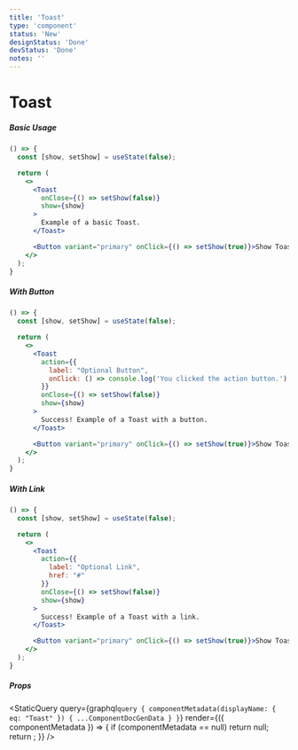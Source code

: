 ```yaml
---
title: 'Toast'
type: 'component'
status: 'New'
designStatus: 'Done'
devStatus: 'Done'
notes: ''
---
```



# Toast

<SingleComponentStatus frontmatter={props?.pageContext?.frontmatter} />

##### Basic Usage

```jsx live
() => {
  const [show, setShow] = useState(false);

  return (
    <>
      <Toast
        onClose={() => setShow(false)}
        show={show}
      >
        Example of a basic Toast.
      </Toast>

      <Button variant="primary" onClick={() => setShow(true)}>Show Toast</Button>
    </>
  );
}
```

##### With Button

```jsx live
() => {
  const [show, setShow] = useState(false);

  return (
    <>
      <Toast
        action={{
          label: "Optional Button",
          onClick: () => console.log('You clicked the action button.')
        }}
        onClose={() => setShow(false)}
        show={show}
      >
        Success! Example of a Toast with a button.
      </Toast>

      <Button variant="primary" onClick={() => setShow(true)}>Show Toast</Button>
    </>
  );
}
```

##### With Link

```jsx live
() => {
  const [show, setShow] = useState(false);

  return (
    <>
      <Toast
        action={{
          label: "Optional Link",
          href: "#"
        }}
        onClose={() => setShow(false)}
        show={show}
      >
        Success! Example of a Toast with a link.
      </Toast>

      <Button variant="primary" onClick={() => setShow(true)}>Show Toast</Button>
    </>
  );
}
```

##### Props

<StaticQuery
  query={graphql`
    query {
      componentMetadata(displayName: { eq: "Toast" }) {
        ...ComponentDocGenData
      }
    }
  `}
  render={({ componentMetadata }) => {
    if (componentMetadata == null) return null;
    return <PropsTable propMetaData={componentMetadata.props} />;
  }}
/>
